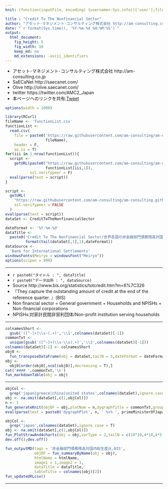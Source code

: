 ```yaml
---
knit: (function(inputFile, encoding) {username<-Sys.info()['user'];fileName<-'defaultPath.csv';pathToFile <-paste0('C:/Users/', username,'/Desktop/pathToCSV/');setwd(pathToFile);buf0<-read.csv(fileName,header = F,skip = 0,stringsAsFactor = F,check.names = F,fileEncoding = 'utf-8');timeStamp<-format(Sys.time(),'%Y%m%d%H%M%S');htmlName<-'CreditToTheNonfinancialSector';rmarkdown::render(inputFile, encoding = encoding, output_file = paste0('C:/Users/',username,buf0[2,1],'charts/','am-consulting.co.jp-',htmlName,'.html')) })

title : "Credit To The Nonfinancial Sector"
author: "アセット･マネジメント･コンサルティング株式会社 http://am-consulting.co.jp"
date: "`r format(Sys.time(), '%Y-%m-%d %H:%M:%S')`"
output: 
  html_document:
    fig_height: 5
    fig_width: 10
    keep_md: no
    md_extensions: -ascii_identifiers 
---
```

<link href="http://knowledgevault.saecanet.com/components/rmarkdown-html.css" rel="stylesheet">
<script src="http://knowledgevault.saecanet.com/components/JavascriptCode.js"></script>
<style>.main-container {max-width : 1000px;}</style>

- アセット･マネジメント･コンサルティング株式会社 http://am-consulting.co.jp
- SaECaNet http://saecanet.com/
- Olive http://olive.saecanet.com/
- twitter https://twitter.com/AMC2_Japan
- 本ページへのリンクを共有:<a href="https://twitter.com/share" class="twitter-share-button" data-via="AMC2_Japan" data-size="large">Tweet</a> <script>!function(d,s,id){var js,fjs=d.getElementsByTagName(s)[0],p=/^http:/.test(d.location)?'http':'https';if(!d.getElementById(id)){js=d.createElement(s);js.id=id;js.src=p+'://platform.twitter.com/widgets.js';fjs.parentNode.insertBefore(js,fjs);}}(document, 'script', 'twitter-wjs');</script>

```r
options(width = 1000)
```

```r
library(RCurl)
fileName <- 'functionList.csv'
functionList <-
  read.csv(
    file = paste0('https://raw.githubusercontent.com/am-consulting/am-consulting.github.io/master/csv/',
                  fileName),
    header = F,
    as.is = T)
for(iii in 1:nrow(functionList)){
  script <- 
    getURL(paste0("https://raw.githubusercontent.com/am-consulting/am-consulting.github.io/master/", 
                  functionList[iii,1]),
           ssl.verifypeer = F)
  eval(parse(text = script))
}
```

```r
script <-
  getURL(
    "https://raw.githubusercontent.com/am-consulting/am-consulting.github.io/master/importCreditToTheNonfinancialSector.r",
    ssl.verifypeer = FALSE
  )
eval(parse(text = script))
dataSet <- CreditToTheNonfinancialSector
```

```r
dateFormat <- '%Y-%m-%d'
dataTitle <- 
  paste0('Credit To The Nonfinancial Sector/世界各国の非金融部門債務残高対国内総生産比:',
         format(tail(dataSet[,1],1),dateFormat))
dataSource <- 
  'Bank for International Settlements'
windowsFonts(Meiryo = windowsFont("Meiryo"))
options(scipen = 999)
```

***

- `r paste0("タイトル : ", dataTitle)`
- `r paste0("データ出所 : ", dataSource)`
- Source http://www.bis.org/statistics/totcredit.htm?m=6%7C326
- 『They capture the outstanding amount of credit at the end of the reference quarter. 』(BIS)
- Non financial sector =  General government + Households and NPISHs + Non-financial corporations 
- NPISHs:対家計民間非営利団体/Non-profit institution serving households 

***

```r
colnamesShort <- 
  gsub('([^-]+)\\s-(.+)','\\1',colnames(dataSet)[-1])
commonTxt <- 
  unique(gsub('([^-]+)\\s-\\s(.+)','\\2',colnames(dataSet)[-1]))
colnames(dataSet)[-1] <- colnamesShort
obj0 <- 
  fun_transposeDataFrame(obj = dataSet,tailN = 5,dateFormat = dateFormat)
obj <-
  obj0[order(obj0[,ncol(obj0)],decreasing = T),]
cat('#### ',commonTxt,'\n')
fun_markdownTable(obj = obj)
```

***

```r
objCol <- 
  grep('japan|greece|china|united states',colnames(dataSet),ignore.case = T)
obj <- na.omit(dataSet[,c(1,objCol)])
n <- 1
fun_generateKnit(objDF = obj,plotNum = n,dygraphTitle = commonTxt,group = 0)
eval(parse(text = paste0('dygraphPlot', n, ' %>% ', primeMinisterOfJapan_dygraph)))
```

```r
objCol <- 
  grep('japan',colnames(dataSet),ignore.case = T)
obj <- na.omit(dataSet[,c(1,objCol)])
fun_PlotStrawAnd4charts(obj = obj,varType = 2,tailN = c(10^10,4*10,4*5,4*3))
dev.off();dev.off()
```

```r
fun_outputMD(tags = '非金融部門債務残高対国内総生産比,BIS',
             objDF = fun_summaryByName(obj = obj),
             htmlName = htmlName,
             image1 = 1,image2 = 1,
             dataTitle = dataTitle,
             tableTitle = colnames(obj)[2])
fun_updateURLcsv()
```

***
<script>MakeNegative();</script>
<script>
  (function(i,s,o,g,r,a,m){i['GoogleAnalyticsObject']=r;i[r]=i[r]||function(){
  (i[r].q=i[r].q||[]).push(arguments)},i[r].l=1*new Date();a=s.createElement(o),
  m=s.getElementsByTagName(o)[0];a.async=1;a.src=g;m.parentNode.insertBefore(a,m)
  })(window,document,'script','https://www.google-analytics.com/analytics.js','ga');

  ga('create', 'UA-3077339-5', 'auto');
  ga('send', 'pageview');

</script>
